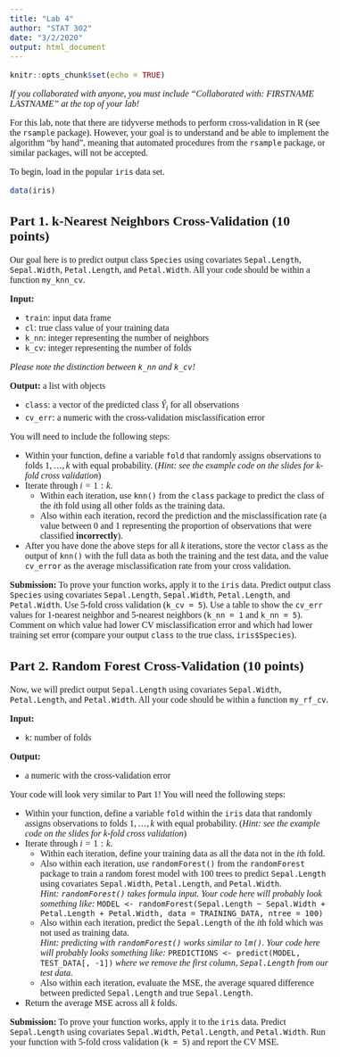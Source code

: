 ```yaml
---
title: "Lab 4"
author: "STAT 302"
date: "3/2/2020"
output: html_document
---
```

<!--- Begin styling code. --->
<style type="text/css">
/* Whole document: */
body{
  font-family: "Palatino Linotype", "Book Antiqua", Palatino, serif;
  font-size: 12pt;
}
h1.title {
  font-size: 38px;
  text-align: center;
}
h4.author {
  font-size: 18px;
  text-align: center;
}
h4.date {
  font-size: 18px;
  text-align: center;
}
</style>
<!--- End styling code. --->



```r
knitr::opts_chunk$set(echo = TRUE)
```

*If you collaborated with anyone, you must include "Collaborated with: FIRSTNAME LASTNAME" at the top of your lab!*

For this lab, note that there are tidyverse methods to perform cross-validation in R (see the `rsample` package). However, your goal is to understand and be able to implement the algorithm "by hand", meaning  that automated procedures from the `rsample` package, or similar packages, will not be accepted.

To begin, load in the popular `iris` data set.

```r
data(iris)
```

## Part 1. k-Nearest Neighbors Cross-Validation (10 points)

Our goal here is to predict output class `Species` using covariates `Sepal.Length`, `Sepal.Width`, `Petal.Length`, and `Petal.Width`.
All your code should be within a function `my_knn_cv`.

**Input:**

  * `train`: input data frame
  * `cl`: true class value of your training data
  * `k_nn`: integer representing the number of neighbors
  * `k_cv`: integer representing the number of folds
  
*Please note the distinction between `k_nn` and `k_cv`!*

**Output:** a list with objects

  * `class`: a vector of the predicted class $\hat{Y}_{i}$ for all observations
  * `cv_err`: a numeric with the cross-validation misclassification error


You will need to include the following steps:

* Within your function, define a variable `fold` that randomly assigns observations to folds $1,\ldots,k$ with equal probability. (*Hint: see the example code on the slides for k-fold cross validation*)
* Iterate through $i = 1:k$. 
  * Within each iteration, use `knn()` from the `class` package to predict the class of the $i$th fold using all other folds as the training data.
  * Also within each iteration, record the prediction and the misclassification rate (a value between 0 and 1 representing the proportion of observations that were classified **incorrectly**).
* After you have done the above steps for all $k$ iterations, store the vector `class` as the output of `knn()` with the full data as both the training and the test data, and the value `cv_error` as the average misclassification rate from your cross validation.

**Submission:** To prove your function works, apply it to the `iris` data. Predict output class `Species` using covariates `Sepal.Length`, `Sepal.Width`, `Petal.Length`, and `Petal.Width`. Use $5$-fold cross validation (`k_cv = 5`). Use a table to show the `cv_err` values for 1-nearest neighbor and 5-nearest neighbors (`k_nn = 1` and `k_nn = 5`). Comment on which value had lower CV misclassification error and which had lower training set error (compare your output `class` to the true class, `iris$Species`).

## Part 2. Random Forest Cross-Validation (10 points)

Now, we will predict output `Sepal.Length` using covariates `Sepal.Width`, `Petal.Length`, and `Petal.Width`.
All your code should be within a function `my_rf_cv`.

**Input:**

  * `k`: number of folds

**Output:**

  * a numeric with the cross-validation error
  
Your code will look very similar to Part 1! You will need the following steps: 

* Within your function, define a variable `fold` within the `iris` data that randomly assigns observations to folds $1,\ldots,k$ with equal probability. (*Hint: see the example code on the slides for k-fold cross validation*)
* Iterate through $i = 1:k$. 
  * Within each iteration, define your training data as all the data not in the $i$th fold.
  * Also within each iteration, use `randomForest()` from the `randomForest` package to train a random forest model with $100$ trees to predict `Sepal.Length` using covariates `Sepal.Width`, `Petal.Length`, and `Petal.Width`. <br>
*Hint: `randomForest()` takes formula input. Your code here will probably look something like: *
`MODEL <- randomForest(Sepal.Length ~ Sepal.Width + Petal.Length + Petal.Width, data = TRAINING_DATA, ntree = 100)`
  * Also within each iteration, predict the `Sepal.Length` of the $i$th fold which was not used as training data. <br>
  *Hint: predicting with `randomForest()` works similar to `lm()`. Your code here will probably looks something like: *
  `PREDICTIONS <- predict(MODEL, TEST_DATA[, -1])`
  *where we remove the first column, `Sepal.Length` from our test data.*
  * Also within each iteration, evaluate the MSE, the average squared difference between predicted `Sepal.Length` and true `Sepal.Length`.
* Return the average MSE across all $k$ folds.

**Submission:** 
To prove your function works, apply it to the `iris` data. Predict `Sepal.Length` using covariates `Sepal.Width`, `Petal.Length`, and `Petal.Width`. 
Run your function with $5$-fold cross validation (`k = 5`) and report the CV MSE.
